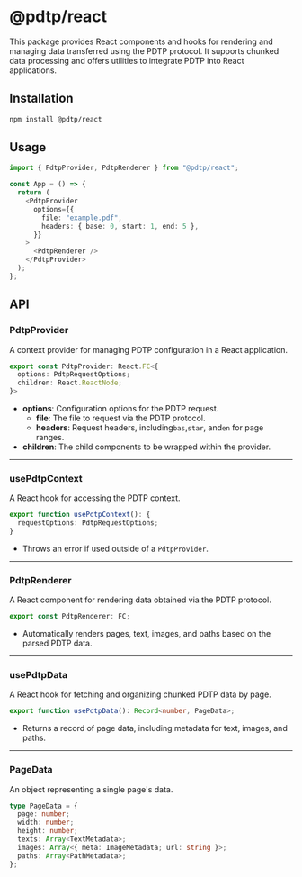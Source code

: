 # @pdtp/react

This package provides React components and hooks for rendering and managing data transferred using the PDTP protocol. It supports chunked data processing and offers utilities to integrate PDTP into React applications.

## Installation
```bash
npm install @pdtp/react
```

## Usage
```typescript
import { PdtpProvider, PdtpRenderer } from "@pdtp/react";

const App = () => {
  return (
    <PdtpProvider
      options={{
        file: "example.pdf",
        headers: { base: 0, start: 1, end: 5 },
      }}
    >
      <PdtpRenderer />
    </PdtpProvider>
  );
};
```

## API

### PdtpProvider

A context provider for managing PDTP configuration in a React application.

```typescript
export const PdtpProvider: React.FC<{
  options: PdtpRequestOptions;
  children: React.ReactNode;
}>
```

- **options**: Configuration options for the PDTP request.
  - **file**: The file to request via the PDTP protocol.
  - **headers**: Request headers, including`bas`,`star`, and`en` for page ranges.
- **children**: The child components to be wrapped within the provider.

---

### usePdtpContext

A React hook for accessing the PDTP context.

```typescript
export function usePdtpContext(): {
  requestOptions: PdtpRequestOptions;
}
```

- Throws an error if used outside of a `PdtpProvider`.

---

### PdtpRenderer

A React component for rendering data obtained via the PDTP protocol.

```typescript
export const PdtpRenderer: FC;
```

- Automatically renders pages, text, images, and paths based on the parsed PDTP data.

---

### usePdtpData

A React hook for fetching and organizing chunked PDTP data by page.

```typescript
export function usePdtpData(): Record<number, PageData>;
```

- Returns a record of page data, including metadata for text, images, and paths.

---

### PageData

An object representing a single page's data.

```typescript
type PageData = {
  page: number;
  width: number;
  height: number;
  texts: Array<TextMetadata>;
  images: Array<{ meta: ImageMetadata; url: string }>;
  paths: Array<PathMetadata>;
};
```
